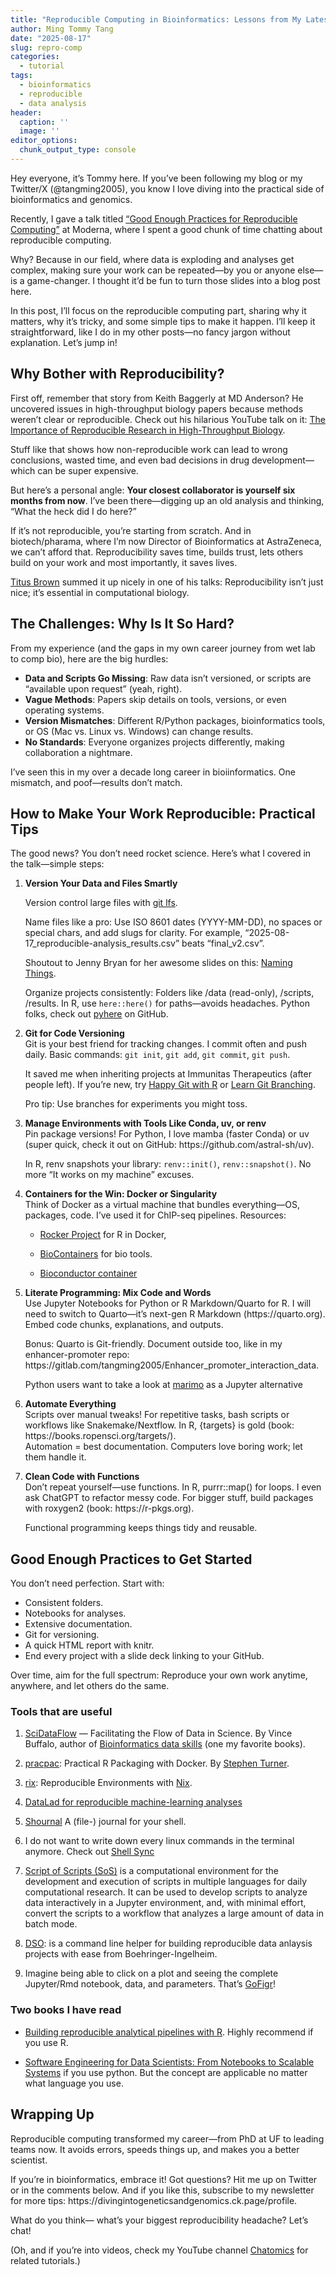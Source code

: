 ```yaml
---
title: "Reproducible Computing in Bioinformatics: Lessons from My Latest Talk"
author: Ming Tommy Tang
date: "2025-08-17"
slug: repro-comp
categories:
  - tutorial
tags:
  - bioinformatics
  - reproducible
  - data analysis
header:
  caption: ''
  image: ''
editor_options: 
  chunk_output_type: console
---
```



Hey everyone, it's Tommy here. If you've been following my blog or my Twitter/X (@tangming2005), you know I love diving into the practical side of bioinformatics and genomics. 

Recently, I gave a talk titled ["Good Enough Practices for Reproducible Computing"](https://divingintogeneticsandgenomics.com/talk/2025-moderna-reproducible/) at Moderna, where I spent a good chunk of time chatting about reproducible computing. 

Why? Because in our field, where data is exploding and analyses get complex, making sure your work can be repeated—by you or anyone else—is a game-changer. I thought it'd be fun to turn those slides into a blog post here.

In this post, I'll focus on the reproducible computing part, sharing why it matters, why it's tricky, and some simple tips to make it happen. I'll keep it straightforward, like I do in my other posts—no fancy jargon without explanation. Let's jump in!

## Why Bother with Reproducibility?

First off, remember that story from Keith Baggerly at MD Anderson? He uncovered issues in high-throughput biology papers because methods weren't clear or reproducible. Check out his hilarious YouTube talk on it: [The Importance of Reproducible Research in High-Throughput Biology](https://www.youtube.com/watch?v=7gYIs7uYbMo). 

Stuff like that shows how non-reproducible work can lead to wrong conclusions, wasted time, and even bad decisions in drug development—which can be super expensive.

But here's a personal angle: **Your closest collaborator is yourself six months from now**. I've been there—digging up an old analysis and thinking, "What the heck did I do here?" 

If it's not reproducible, you're starting from scratch. And in biotech/pharama, where I'm now Director of Bioinformatics at AstraZeneca, we can't afford that. Reproducibility saves time, builds trust, lets others build on your work and most importantly, it saves lives.

[Titus Brown](https://ccah.vetmed.ucdavis.edu/areas-study/genetics/titus-brown-lab) summed it up nicely in one of his talks: Reproducibility isn't just nice; it's essential in computational biology.

## The Challenges: Why Is It So Hard?

From my experience (and the gaps in my own career journey from wet lab to comp bio), here are the big hurdles:

- **Data and Scripts Go Missing**: Raw data isn't versioned, or scripts are "available upon request" (yeah, right).
- **Vague Methods**: Papers skip details on tools, versions, or even operating systems.
- **Version Mismatches**: Different R/Python packages, bioinformatics tools, or OS (Mac vs. Linux vs. Windows) can change results.
- **No Standards**: Everyone organizes projects differently, making collaboration a nightmare.

I've seen this in my over a decade long career in bioiinformatics. One mismatch, and poof—results don't match.

## How to Make Your Work Reproducible: Practical Tips

The good news? You don't need rocket science. Here's what I covered in the talk—simple steps:

1. **Version Your Data and Files Smartly**  
   
   Version control large files with [git lfs](https://git-lfs.com/).
   
   Name files like a pro: Use ISO 8601 dates (YYYY-MM-DD), no spaces or special chars, and add slugs for clarity. For example, "2025-08-17_reproducible-analysis_results.csv" beats "final_v2.csv".  
   
   Shoutout to Jenny Bryan for her awesome slides on this: [Naming Things](http://www2.stat.duke.edu/~rcs46/lectures_2015/01-markdown-git/slides/naming-slides/naming-slides.pdf).  
   
   Organize projects consistently: Folders like /data (read-only), /scripts, /results. In R, use `here::here()` for paths—avoids headaches. Python folks, check out [pyhere](https://pypi.org/project/pyhere/) on GitHub.

2. **Git for Code Versioning**  
   Git is your best friend for tracking changes. I commit often and push daily. Basic commands: `git init`, `git add`, `git commit`, `git push`.  
   
   It saved me when inheriting projects at Immunitas Therapeutics (after people left). If you're new, try [Happy Git with R](https://happygitwithr.com) or [Learn Git Branching](https://learngitbranching.js.org). 
   
   Pro tip: Use branches for experiments you might toss.

3. **Manage Environments with Tools Like Conda, uv, or renv**  
   Pin package versions! For Python, I love mamba (faster Conda) or uv (super quick, check it out on GitHub: https://github.com/astral-sh/uv).  
   
   In R, renv snapshots your library: `renv::init()`, `renv::snapshot()`. No more "It works on my machine" excuses.

4. **Containers for the Win: Docker or Singularity**  
   Think of Docker as a virtual machine that bundles everything—OS, packages, code. I've used it for ChIP-seq pipelines.
   Resources: 
   
   - [Rocker Project](https://rocker-project.org) for R in Docker, 
   
   - [BioContainers](https://biocontainers.pro/) for bio tools.
   
   - [Bioconductor container](https://www.bioconductor.org/help/docker/)

5. **Literate Programming: Mix Code and Words**  
   Use Jupyter Notebooks for Python or R Markdown/Quarto for R. I will need to switch to Quarto—it's next-gen R Markdown (https://quarto.org). Embed code chunks, explanations, and outputs.  
   
   Bonus: Quarto is Git-friendly. Document outside too, like in my enhancer-promoter repo: https://gitlab.com/tangming2005/Enhancer_promoter_interaction_data.
   
   Python users want to take a look at [marimo](https://marimo.io/) as a Jupyter alternative

6. **Automate Everything**  
   Scripts over manual tweaks! For repetitive tasks, bash scripts or workflows like Snakemake/Nextflow. In R, {targets} is gold (book: https://books.ropensci.org/targets/).  
   Automation = best documentation. Computers love boring work; let them handle it.

7. **Clean Code with Functions**  
   Don't repeat yourself—use functions. In R, purrr::map() for loops. I even ask ChatGPT to refactor messy code. For bigger stuff, build packages with roxygen2 (book: https://r-pkgs.org).  
   
   Functional programming keeps things tidy and reusable.

## Good Enough Practices to Get Started

You don't need perfection. Start with: 

- Consistent folders.  
- Notebooks for analyses.  
- Extensive documentation.
- Git for versioning.  
- A quick HTML report with knitr.  
- End every project with a slide deck linking to your GitHub.  

Over time, aim for the full spectrum: Reproduce your own work anytime, anywhere, and let others do the same.

### Tools that are useful 

1. [SciDataFlow](https://github.com/vsbuffalo/scidataflow) — Facilitating the Flow of Data in Science. By Vince Buffalo, author of [Bioinformatics data skills](https://www.amazon.com/Bioinformatics-Data-Skills-Reproducible-Research/dp/1449367372) (one my favorite books).

2. [pracpac](https://arxiv.org/abs/2303.07876): Practical R Packaging with Docker. By [Stephen Turner](https://stephenturner.us/).

3. [rix](https://docs.ropensci.org/rix/): Reproducible Environments with [Nix](https://nixos.org/).

4. [DataLad for reproducible machine-learning analyses](https://handbook.datalad.org/en/latest/usecases/ml-analysis.html)

5. [Shournal](https://github.com/tycho-kirchner/shournal) A (file-) journal for your shell.

6. I do not want to write down every linux commands in the terminal anymore. Check out [Shell Sync](https://www.liminalbios.com/)

7. [Script of Scripts (SoS)](https://vatlab.github.io/sos-docs/index.html) is a computational environment for the development and execution of scripts in multiple languages for daily computational research. It can be used to develop scripts to analyze data interactively in a Jupyter environment, and, with minimal effort, convert the scripts to a workflow that analyzes a large amount of data in batch mode.

8. [DSO](https://github.com/Boehringer-Ingelheim/dso): is a command line helper for building reproducible data anlaysis projects with ease from Boehringer-Ingelheim.

9. Imagine being able to click on a plot and seeing the complete Jupyter/Rmd notebook, data, and parameters. That’s [GoFigr](https://www.gofigr.io/)!


### Two books I have read

* [Building reproducible analytical pipelines with R](https://raps-with-r.dev/). Highly recommend if you use R.

* [Software Engineering for Data Scientists: From Notebooks to Scalable Systems](https://www.amazon.com/Software-Engineering-Data-Scientists-Notebooks/dp/1098136209) if you use python. But the concept are applicable no matter what language you use.


## Wrapping Up

Reproducible computing transformed my career—from PhD at UF to leading teams now. It avoids errors, speeds things up, and makes you a better scientist. 

If you're in bioinformatics, embrace it! Got questions? Hit me up on Twitter or in the comments below. And if you like this, subscribe to my newsletter for more tips: https://divingintogeneticsandgenomics.ck.page/profile.

What do you think— what's your biggest reproducibility headache? Let's chat!

(Oh, and if you're into videos, check my YouTube channel [Chatomics](https://www.youtube.com/@chatomics) for related tutorials.)